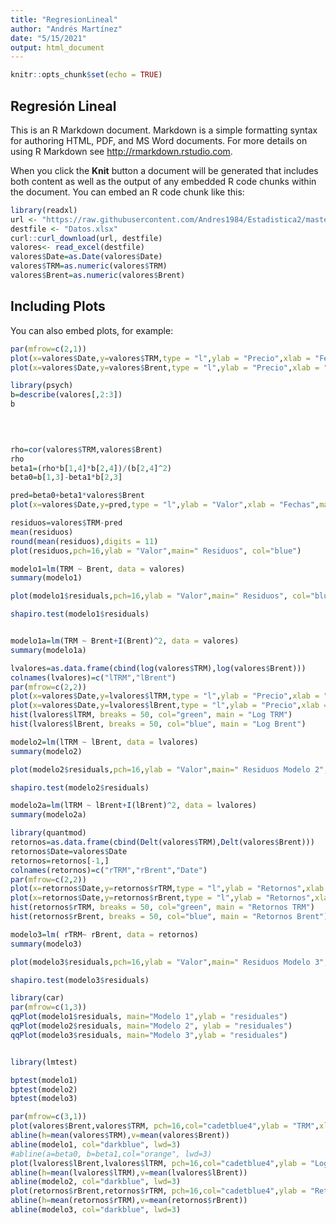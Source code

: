 ```yaml
---
title: "RegresionLineal"
author: "Andrés Martínez"
date: "5/15/2021"
output: html_document
---
```


```r
knitr::opts_chunk$set(echo = TRUE)
```

## Regresión Lineal 
This is an R Markdown document. Markdown is a simple formatting syntax for authoring HTML, PDF, and MS Word documents. For more details on using R Markdown see <http://rmarkdown.rstudio.com>.

When you click the **Knit** button a document will be generated that includes both content as well as the output of any embedded R code chunks within the document. You can embed an R code chunk like this:

```r
library(readxl)
url <- "https://raw.githubusercontent.com/Andres1984/Estadistica2/master/Bases/Datos.xlsx"
destfile <- "Datos.xlsx"
curl::curl_download(url, destfile)
valores<- read_excel(destfile)
valores$Date=as.Date(valores$Date)
valores$TRM=as.numeric(valores$TRM)
valores$Brent=as.numeric(valores$Brent)  
```

## Including Plots

You can also embed plots, for example:

```r
par(mfrow=c(2,1))
plot(x=valores$Date,y=valores$TRM,type = "l",ylab = "Precio",xlab = "Fechas",main=" TRM", col="green")
plot(x=valores$Date,y=valores$Brent,type = "l",ylab = "Precio",xlab = "Fechas",main=" Brent", col="blue")

```

```r
library(psych)
b=describe(valores[,2:3])
b

  
  
```


```r
rho=cor(valores$TRM,valores$Brent)
rho
beta1=(rho*b[1,4]*b[2,4])/(b[2,4]^2)
beta0=b[1,3]-beta1*b[2,3]
```

```r
pred=beta0+beta1*valores$Brent
plot(x=valores$Date,y=pred,type = "l",ylab = "Valor",xlab = "Fechas",main=" Predicción", col="blue")
```


```r
residuos=valores$TRM-pred
mean(residuos)
round(mean(residuos),digits = 11)
plot(residuos,pch=16,ylab = "Valor",main=" Residuos", col="blue")

```






```r
modelo1=lm(TRM ~ Brent, data = valores)
summary(modelo1)
```
```r
plot(modelo1$residuals,pch=16,ylab = "Valor",main=" Residuos", col="blue")
```


```r
shapiro.test(modelo1$residuals)
```
```r

```


```r
modelo1a=lm(TRM ~ Brent+I(Brent)^2, data = valores)
summary(modelo1a)
```


```r
lvalores=as.data.frame(cbind(log(valores$TRM),log(valores$Brent)))
colnames(lvalores)=c("lTRM","lBrent")
par(mfrow=c(2,2))
plot(x=valores$Date,y=lvalores$lTRM,type = "l",ylab = "Precio",xlab = "Fechas",main=" Log TRM", col="green")
plot(x=valores$Date,y=lvalores$lBrent,type = "l",ylab = "Precio",xlab = "Fechas",main="Log Brent", col="blue")
hist(lvalores$lTRM, breaks = 50, col="green", main = "Log TRM")
hist(lvalores$lBrent, breaks = 50, col="blue", main = "Log Brent")

```


```r
modelo2=lm(lTRM ~ lBrent, data = lvalores)
summary(modelo2)

```
```r
plot(modelo2$residuals,pch=16,ylab = "Valor",main=" Residuos Modelo 2", col="blue")
```


```r
shapiro.test(modelo2$residuals)
```


```r
modelo2a=lm(lTRM ~ lBrent+I(lBrent)^2, data = lvalores)
summary(modelo2a)

```

```r
library(quantmod)
retornos=as.data.frame(cbind(Delt(valores$TRM),Delt(valores$Brent)))
retornos$Date=valores$Date
retornos=retornos[-1,]
colnames(retornos)=c("rTRM","rBrent","Date")
par(mfrow=c(2,2))
plot(x=retornos$Date,y=retornos$rTRM,type = "l",ylab = "Retornos",xlab = "Fechas",main=" Retornos TRM", col="green")
plot(x=retornos$Date,y=retornos$rBrent,type = "l",ylab = "Retornos",xlab = "Fechas",main="Retornos Brent", col="blue")
hist(retornos$rTRM, breaks = 50, col="green", main = "Retornos TRM")
hist(retornos$rBrent, breaks = 50, col="blue", main = "Retornos Brent")


```


```r
modelo3=lm( rTRM~ rBrent, data = retornos)
summary(modelo3)
```
```r
plot(modelo3$residuals,pch=16,ylab = "Valor",main=" Residuos Modelo 3", col="blue")
```


```r
shapiro.test(modelo3$residuals)
```





```r
library(car)
par(mfrow=c(1,3))
qqPlot(modelo1$residuals, main="Modelo 1",ylab = "residuales")
qqPlot(modelo2$residuals, main="Modelo 2", ylab = "residuales")
qqPlot(modelo3$residuals, main="Modelo 3",ylab = "residuales")



```

```r
library(lmtest)

bptest(modelo1)
bptest(modelo2)
bptest(modelo3)

```


```r
par(mfrow=c(3,1))
plot(valores$Brent,valores$TRM, pch=16,col="cadetblue4",ylab = "TRM",xlab = "Brent")
abline(h=mean(valores$TRM),v=mean(valores$Brent))
abline(modelo1, col="darkblue", lwd=3)
#abline(a=beta0, b=beta1,col="orange", lwd=3)
plot(lvalores$lBrent,lvalores$lTRM, pch=16,col="cadetblue4",ylab = "Log TRM",xlab = "Log Brent")
abline(h=mean(lvalores$lTRM),v=mean(lvalores$lBrent))
abline(modelo2, col="darkblue", lwd=3)
plot(retornos$rBrent,retornos$rTRM, pch=16,col="cadetblue4",ylab = "Retornos TRM",xlab = "Retornos Brent")
abline(h=mean(retornos$rTRM),v=mean(retornos$rBrent))
abline(modelo3, col="darkblue", lwd=3)
```

